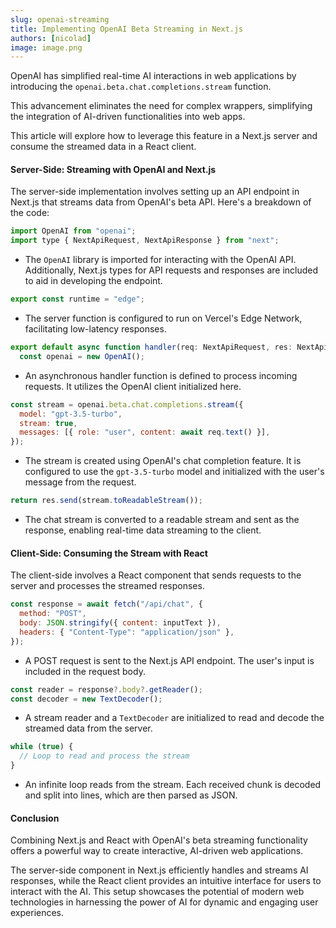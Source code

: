 ```yaml
---
slug: openai-streaming
title: Implementing OpenAI Beta Streaming in Next.js
authors: [nicolad]
image: image.png
---
```


OpenAI has simplified real-time AI interactions in web applications by introducing the `openai.beta.chat.completions.stream` function.

This advancement eliminates the need for complex wrappers, simplifying the integration of AI-driven functionalities into web apps.

This article will explore how to leverage this feature in a Next.js server and consume the streamed data in a React client.

#### Server-Side: Streaming with OpenAI and Next.js

The server-side implementation involves setting up an API endpoint in Next.js that streams data from OpenAI's beta API. Here's a breakdown of the code:

```javascript
import OpenAI from "openai";
import type { NextApiRequest, NextApiResponse } from "next";
```

- The `OpenAI` library is imported for interacting with the OpenAI API. Additionally, Next.js types for API requests and responses are included to aid in developing the endpoint.

```javascript
export const runtime = "edge";
```

- The server function is configured to run on Vercel's Edge Network, facilitating low-latency responses.

```javascript
export default async function handler(req: NextApiRequest, res: NextApiResponse) {
  const openai = new OpenAI();
```

- An asynchronous handler function is defined to process incoming requests. It utilizes the OpenAI client initialized here.

```javascript
const stream = openai.beta.chat.completions.stream({
  model: "gpt-3.5-turbo",
  stream: true,
  messages: [{ role: "user", content: await req.text() }],
});
```

- The stream is created using OpenAI's chat completion feature. It is configured to use the `gpt-3.5-turbo` model and initialized with the user's message from the request.

```javascript
return res.send(stream.toReadableStream());
```

- The chat stream is converted to a readable stream and sent as the response, enabling real-time data streaming to the client.

#### Client-Side: Consuming the Stream with React

The client-side involves a React component that sends requests to the server and processes the streamed responses.

```javascript
const response = await fetch("/api/chat", {
  method: "POST",
  body: JSON.stringify({ content: inputText }),
  headers: { "Content-Type": "application/json" },
});
```

- A POST request is sent to the Next.js API endpoint. The user's input is included in the request body.

```javascript
const reader = response?.body?.getReader();
const decoder = new TextDecoder();
```

- A stream reader and a `TextDecoder` are initialized to read and decode the streamed data from the server.

```javascript
while (true) {
  // Loop to read and process the stream
}
```

- An infinite loop reads from the stream. Each received chunk is decoded and split into lines, which are then parsed as JSON.

#### Conclusion

Combining Next.js and React with OpenAI's beta streaming functionality offers a powerful way to create interactive, AI-driven web applications.

The server-side component in Next.js efficiently handles and streams AI responses, while the React client provides an intuitive interface for users to interact with the AI. This setup showcases the potential of modern web technologies in harnessing the power of AI for dynamic and engaging user experiences.
